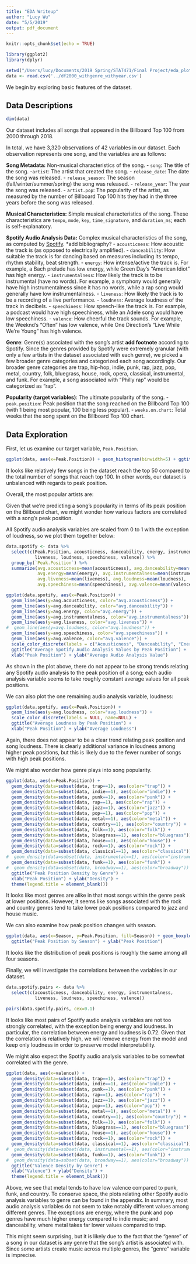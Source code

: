```yaml
---
title: "EDA Writeup"
author: "Lucy Wu"
date: "5/5/2019"
output: pdf_document
---
```


```r
knitr::opts_chunk$set(echo = TRUE)

library(ggplot2)
library(dplyr)

setwd("/Users/lucy/Documents/2019 Spring/STAT471/Final Project/eda_plots")
data <- read.csv('../df2000_withgenre_withyear.csv')
```


We begin by exploring basic features of the dataset.

## Data Descriptions

```r
dim(data)
```

Our dataset includes all songs that appeared in the Billboard Top 100 from 2000 through 2018.

In total, we have 3,320 observations of 42 variables in our dataset. Each observation represents one song, and the variables are as follows:

**Song Metadata:** Non-musical characteristics of the song.
- `song`: The title of the song.
-`artist`: The artist that created the song.
- `release_date`: The date the song was released.
- `release_season`: The season (fall/winter/summer/spring) the song was released.
- `release_year`: The year the song was released.
- `artist.pop`: The popularity of the artist, as measured by the number of Billboard Top 100 hits they had in the three years before the song was released.

**Musical Characteristics:** Simple musical characteristics of the song. These characteristics are `tempo`, `mode`, `key`, `time_signature`, and `duration_ms`; each is self-explanatory.

**Spotify Audio Analysis Data:** Complex musical characteristics of the song, as computed by [Spotify](https://developer.spotify.com/documentation/web-api/reference/tracks/get-audio-features/). *add bibliography?
- `acousticness`: How acoustic the track is (as opposed to electrically amplified).
- `danceability`: How suitable the track is for dancing based on measures including its tempo, rhythm stability, beat strength.
- `energy`: How intense/active the track is. For example, a Bach prelude has low energy, while Green Day's "American Idiot" has high energy.
- `instrumentalness`: How likely the track is to be instrumental (have no words). For example, a symphony would generally have high instrumentalness since it has no words, while a rap song would generally have low instrumentalness.
- `liveness`: How likely the track is to be a recording of a live performance.
- `loudness`: Average loudness of the track in decibels.
- `speechiness`: How speech-like the track is. For example, a podcast would have high speechiness, while an Adele song would have low speechiness.
- `valence`: How cheerful the track sounds. For example, the Weeknd's "Often" has low valence, while One Direction's "Live While We're Young" has high valence. 

**Genre**: Genre(s) associated with the song's artist **add footnote** according to Spotify. Since the genres provided by Spotify were extremely granular (with only a few artists in the dataset associated with each genre), we picked a few broader genre categories and categorized each song accordingly. Our broader genre categories are trap, hip-hop, indie, punk, rap, jazz, pop, metal, country, folk, bluegrass, house, rock, opera, classical, instrumental, and funk. For example, a song associated with "Philly rap" would be categorized as "rap".

**Popularity (target variables)**: The ultimate popularity of the song.
- `peak.position`: Peak position that the song reached on the Billboard Top 100 (with 1 being most popular, 100 being less popular).
- `weeks.on.chart`: Total weeks that the song spent on the Billboard Top 100 chart.

## Data Exploration

First, let us examine our target variable, `Peak.Position`.

```r
ggplot(data, aes(x=Peak.Position)) + geom_histogram(binwidth=5) + ggtitle("Peak Position Frequency") + xlab("Peak Position") + ylab("Count")
```

It looks like relatively few songs in the dataset reach the top 50 compared to the total number of songs that reach top 100. In other words, our dataset is unbalanced with regards to peak position.

Overall, the most popular artists are:

\begin{table}[h]
\centering
\begin{tabular}{|l|l|}
\hline
\textbf{Artist} & \textbf{Number of Top 100 Songs} \\ \hline
Drake           & 67             \\ \hline
Taylor Swift    & 48             \\ \hline
Tim McGraw      & 33             \\ \hline
Keith Urban     & 29             \\ \hline
Kenny Chesney   & 27             \\ \hline
\end{tabular}
\end{table}

Given that we're predicting a song's popularity in terms of its peak position on the Billboard chart, we might wonder how various factors are correlated with a song's peak position. 

All Spotify audio analysis variables are scaled from 0 to 1 with the exception of loudness, so we plot them together below:

```r
data.spotify <- data %>%
  select(c(Peak.Position, acousticness, danceability, energy, instrumentalness, 
           liveness, loudness, speechiness, valence)) %>%
  group_by(`Peak.Position`) %>%
  summarize(avg.acousticness=mean(acousticness), avg.danceability=mean(danceability), 
            avg.energy=mean(energy), avg.instrumentalness=mean(instrumentalness),
            avg.liveness=mean(liveness), avg.loudness=mean(loudness),
            avg.speechiness=mean(speechiness), avg.valence=mean(valence))

ggplot(data.spotify, aes(x=Peak.Position)) + 
  geom_line(aes(y=avg.acousticness, color="avg.acousticness")) + 
  geom_line(aes(y=avg.danceability, color="avg.danceability")) + 
  geom_line(aes(y=avg.energy, color="avg.energy")) + 
  geom_line(aes(y=avg.instrumentalness, color="avg.instrumentalness")) + 
  geom_line(aes(y=avg.liveness, color="avg.liveness")) + 
#  geom_line(aes(y=avg.loudness, color="avg.loudness")) + 
  geom_line(aes(y=avg.speechiness, color="avg.speechiness")) + 
  geom_line(aes(y=avg.valence, color="avg.valence")) +
  scale_color_discrete(labels = c("Acousticness", "Danceability", "Energy", "Instrumentalness", "Liveness", "Speechiness", "Valence"), name=NULL) +
  ggtitle("Average Spotify Audio Analysis Values by Peak Position") +
  xlab("Peak Position") + ylab("Average Audio Analysis Value")
```

As shown in the plot above, there do not appear to be strong trends relating any Spotify audio analysis to the peak position of a song; each audio analysis variable seems to take roughly constant average values for all peak positions.

We can also plot the one remaining audio analysis variable, loudness:

```r
ggplot(data.spotify, aes(x=Peak.Position)) + 
  geom_line(aes(y=avg.loudness, color="avg.loudness")) +
  scale_color_discrete(labels = NULL, name=NULL) +
  ggtitle("Average Loudness by Peak Position") +
  xlab("Peak Position") + ylab("Average Loudness")
```

Again, there does not appear to be a clear trend relating peak position and song loudness. There is clearly additional variance in loudness among higher peak positions, but this is likely due to the fewer number of songs with high peak positions.

We might also wonder how genre plays into song popularity.

```r
ggplot(data, aes(x=Peak.Position)) + 
  geom_density(data=subset(data, trap==1), aes(color="trap")) +
  geom_density(data=subset(data, indie==1), aes(color="indie")) + 
  geom_density(data=subset(data, punk==1), aes(color="punk")) +
  geom_density(data=subset(data, rap==1), aes(color="rap")) +
  geom_density(data=subset(data, jazz==1), aes(color="jazz")) +
  geom_density(data=subset(data, pop==1), aes(color="pop")) +
  geom_density(data=subset(data, metal==1), aes(color="metal")) +
  geom_density(data=subset(data, country==1), aes(color="country")) +
  geom_density(data=subset(data, folk==1), aes(color="folk")) +
  geom_density(data=subset(data, bluegrass==1), aes(color="bluegrass")) +
  geom_density(data=subset(data, house==1), aes(color="house")) +
  geom_density(data=subset(data, rock==1), aes(color="rock")) +
  geom_density(data=subset(data, classical==1), aes(color="classical")) +
#  geom_density(data=subset(data, instrumental==1), aes(color="instrumental")) #+
  geom_density(data=subset(data, funk==1), aes(color="funk")) +
#  geom_density(data=subset(data, broadway==1), aes(color="broadway"))
  ggtitle("Peak Position Density by Genre") +
  xlab("Peak Position") + ylab("Density") +
  theme(legend.title = element_blank())
```

It looks like most genres are alike in that most songs within the genre peak at lower positions. However, it seems like songs associated with the rock and country genres tend to take lower peak positions compared to jazz and house music.

We can also examine how peak position changes with season.

```r
ggplot(data, aes(x=Season, y=Peak.Position, fill=Season)) + geom_boxplot() +
  ggtitle("Peak Position by Season") + ylab("Peak Position")
```

It looks like the distribution of peak positions is roughly the same among all four seasons.

Finally, we will investigate the correlations between the variables in our dataset.

```r
data.spotify.pairs <- data %>%
  select(c(acousticness, danceability, energy, instrumentalness, 
           liveness, loudness, speechiness, valence))

pairs(data.spotify.pairs, cex=0.1)
```

It looks like most pairs of Spotify audio analysis variables are not too strongly correlated, with the exception being energy and loudness. In particular, the correlation between energy and loudness is 0.72. Given that the correlation is relatively high, we will remove energy from the model and keep only loudness in order to preserve model interpretability.

We might also expect the Spotify audio analysis variables to be somewhat correlated with the genre.

```r
ggplot(data, aes(x=valence)) + 
  geom_density(data=subset(data, trap==1), aes(color="trap")) +
  geom_density(data=subset(data, indie==1), aes(color="indie")) + 
  geom_density(data=subset(data, punk==1), aes(color="punk")) +
  geom_density(data=subset(data, rap==1), aes(color="rap")) +
  geom_density(data=subset(data, jazz==1), aes(color="jazz")) +
  geom_density(data=subset(data, pop==1), aes(color="pop")) +
  geom_density(data=subset(data, metal==1), aes(color="metal")) +
  geom_density(data=subset(data, country==1), aes(color="country")) +
  geom_density(data=subset(data, folk==1), aes(color="folk")) +
  geom_density(data=subset(data, bluegrass==1), aes(color="bluegrass")) +
  geom_density(data=subset(data, house==1), aes(color="house")) +
  geom_density(data=subset(data, rock==1), aes(color="rock")) +
  geom_density(data=subset(data, classical==1), aes(color="classical")) +
#  geom_density(data=subset(data, instrumental==1), aes(color="instrumental")) #+
  geom_density(data=subset(data, funk==1), aes(color="funk")) +
#  geom_density(data=subset(data, broadway==1), aes(color="broadway"))
  ggtitle("Valence Density by Genre") +
  xlab("Valence") + ylab("Density") +
  theme(legend.title = element_blank())
```

Above, we see that metal tends to have low valence compared to punk, funk, and country. To conserve space, the plots relating other Spotify audio analysis variables to genre can be found in the appendix. In summary, most audio analysis variables do not seem to take notably different values among different genres. The exceptions are energy, where the punk and pop genres have much higher energy compared to indie music; and danceability, where metal takes far lower values compared to trap.

This might seem surprising, but it is likely due to the fact that the "genre" of a song in our dataset is any genre that the song's artist is associated with. Since some artists create music across multiple genres, the "genre" variable is imprecise.

